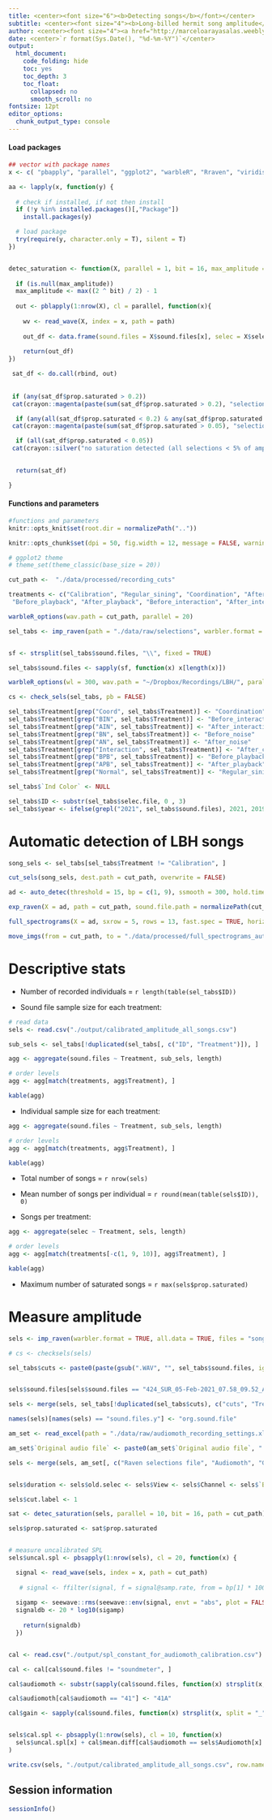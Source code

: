 ```yaml
---
title: <center><font size="6"><b>Detecting songs</b></font></center>
subtitle: <center><font size="4"><b>Long-billed hermit song amplitude</b></font></center>
author: <center><font size="4"><a href="http://marceloarayasalas.weebly.com/">Marcelo Araya-Salas, PhD</a> & Melanie Talavera</font></center> 
date: <center>`r format(Sys.Date(), "%d-%m-%Y")`</center>
output:
  html_document:
    code_folding: hide
    toc: yes
    toc_depth: 3
    toc_float:
      collapsed: no
      smooth_scroll: no
fontsize: 12pt 
editor_options: 
  chunk_output_type: console
---
```


#### Load packages
```r

## vector with package names
x <- c( "pbapply", "parallel", "ggplot2", "warbleR", "Rraven", "viridis", "readxl")

aa <- lapply(x, function(y) {
  
  # check if installed, if not then install 
  if (!y %in% installed.packages()[,"Package"]) 
    install.packages(y) 

  # load package
  try(require(y, character.only = T), silent = T)
})


detec_saturation <- function(X, parallel = 1, bit = 16, max_amplitude = NULL, path = NULL){
  
  if (is.null(max_amplitude))
  max_amplitude <- max((2 ^ bit) / 2) - 1
  
  out <- pblapply(1:nrow(X), cl = parallel, function(x){
    
    wv <- read_wave(X, index = x, path = path)
  
    out_df <- data.frame(sound.files = X$sound.files[x], selec = X$selec[x], prop.saturated = sum(wv@left == max_amplitude) / length(wv@left))
    
    return(out_df) 
})

 sat_df <- do.call(rbind, out)
 
 
 if (any(sat_df$prop.saturated > 0.2))
 cat(crayon::magenta(paste(sum(sat_df$prop.saturated > 0.2), "selections look saturated (i.e. > 20% of amplitude samples reached the highest value)"))) 

  if (any(all(sat_df$prop.saturated < 0.2) & any(sat_df$prop.saturated > 0.05)))
 cat(crayon::magenta(paste(sum(sat_df$prop.saturated > 0.05), "selections with some degree of saturation (i.e. < 20% but  > 5% of amplitude samples reached the highest value)"))) 

  if (all(sat_df$prop.saturated < 0.05))
 cat(crayon::silver("no saturation detected (all selections < 5% of amplitude samples reached the highest value)")) 

 
  return(sat_df)

}


```

#### Functions and parameters
```r

#functions and parameters
knitr::opts_knit$set(root.dir = normalizePath(".."))

knitr::opts_chunk$set(dpi = 50, fig.width = 12, message = FALSE, warning = FALSE, comment = FALSE) 

# ggplot2 theme
# theme_set(theme_classic(base_size = 20))

cut_path <-  "./data/processed/recording_cuts"

treatments <- c("Calibration", "Regular_sining", "Coordination", "After_chase",  
 "Before_playback", "After_playback", "Before_interaction", "After_interaction", "Before_noise", "After_noise")

warbleR_options(wav.path = cut_path, parallel = 20)

```

```r

sel_tabs <- imp_raven(path = "./data/raw/selections", warbler.format = TRUE, all.data = TRUE)


sf <- strsplit(sel_tabs$sound.files, "\\", fixed = TRUE)

sel_tabs$sound.files <- sapply(sf, function(x) x[length(x)])

warbleR_options(wl = 300, wav.path = "~/Dropbox/Recordings/LBH/", parallel = 10, flim = c(0, 11))

cs <- check_sels(sel_tabs, pb = FALSE)

sel_tabs$Treatment[grep("Coord", sel_tabs$Treatment)] <- "Coordination"
sel_tabs$Treatment[grep("BIN", sel_tabs$Treatment)] <- "Before_interaction"
sel_tabs$Treatment[grep("AIN", sel_tabs$Treatment)] <- "After_interaction"
sel_tabs$Treatment[grep("BN", sel_tabs$Treatment)] <- "Before_noise"
sel_tabs$Treatment[grep("AN", sel_tabs$Treatment)] <- "After_noise"
sel_tabs$Treatment[grep("Interaction", sel_tabs$Treatment)] <- "After_chase"
sel_tabs$Treatment[grep("BPB", sel_tabs$Treatment)] <- "Before_playback"
sel_tabs$Treatment[grep("APB", sel_tabs$Treatment)] <- "After_playback"
sel_tabs$Treatment[grep("Normal", sel_tabs$Treatment)] <- "Regular_sining"

sel_tabs$`Ind Color` <- NULL

sel_tabs$ID <- substr(sel_tabs$selec.file, 0 , 3)
sel_tabs$year <- ifelse(grepl("2021", sel_tabs$sound.files), 2021, 2019)

```

# Automatic detection of LBH songs
```r

song_sels <- sel_tabs[sel_tabs$Treatment != "Calibration", ]

cut_sels(song_sels, dest.path = cut_path, overwrite = FALSE)

ad <- auto_detec(threshold = 15, bp = c(1, 9), ssmooth = 300, hold.time = 0.1, output = "data.frame", path = cut_path, thinning = 0.05) 

exp_raven(X = ad, path = cut_path, sound.file.path = normalizePath(cut_path), file.name = "song_detection_sel_tabl.txt")

full_spectrograms(X = ad, sxrow = 5, rows = 13, fast.spec = TRUE, horizontal = TRUE, path = cut_path)

move_imgs(from = cut_path, to = "./data/processed/full_spectrograms_autodetec", overwrite = TRUE)

```

# Descriptive stats

- Number of recorded individuals = `r length(table(sel_tabs$ID))`

- Sound file sample size for each treatment:

```r

# read data
sels <- read.csv("./output/calibrated_amplitude_all_songs.csv")

sub_sels <- sel_tabs[!duplicated(sel_tabs[, c("ID", "Treatment")]), ]

agg <- aggregate(sound.files ~ Treatment, sub_sels, length)

# order levels
agg <- agg[match(treatments, agg$Treatment), ]

kable(agg)

```

- Individual sample size for each treatment:

```r

agg <- aggregate(sound.files ~ Treatment, sub_sels, length)

# order levels
agg <- agg[match(treatments, agg$Treatment), ]

kable(agg)

```


- Total number of songs = `r nrow(sels)`

- Mean number of songs per individual = `r round(mean(table(sels$ID)), 0)`

- Songs per treatment:
```r

agg <- aggregate(selec ~ Treatment, sels, length)

# order levels
agg <- agg[match(treatments[-c(1, 9, 10)], agg$Treatment), ]

kable(agg)

```

- Maximum number of saturated songs = `r max(sels$prop.saturated)`


# Measure amplitude

```r

sels <- imp_raven(warbler.format = TRUE, all.data = TRUE, files = "song_detection_sel_tabl.txt", path = "./data/processed", pb = FALSE)

# cs <- checksels(sels)

sel_tabs$cuts <- paste0(paste(gsub(".WAV", "", sel_tabs$sound.files, ignore.case = TRUE), sel_tabs$selec, sep = "-"), ".wav")


sels$sound.files[sels$sound.files == "424_SUR_05-Feb-2021_07.58_09.52_A41"] <- "424_SUR_05-Feb-2021_07.58_09.52_A41A"

sels <- merge(sels, sel_tabs[!duplicated(sel_tabs$cuts), c("cuts", "Treatment", "ID", "Saturation", "sound.files")], by.x = "sound.files", by.y = "cuts")

names(sels)[names(sels) == "sound.files.y"] <- "org.sound.file"

am_set <- read_excel(path = "./data/raw/audiomoth_recording_settings.xlsx")

am_set$`Original audio file` <- paste0(am_set$`Original audio file`, ".WAV")

sels <- merge(sels, am_set[, c("Raven selections file", "Audiomoth", "Gain", "Calibration", "Original audio file")], by.x = "org.sound.file", by.y = "Original audio file")


sels$duration <- sels$old.selec <- sels$View <- sels$Channel <- sels$`Begin Path` <- sels$`File Offset (s)` <- NULL

sels$cut.label <- 1

sat <- detec_saturation(sels, parallel = 10, bit = 16, path = cut_path)

sels$prop.saturated <- sat$prop.saturated


# measure uncalibrated SPL
sels$uncal.spl <- pbsapply(1:nrow(sels), cl = 20, function(x) {

  signal <- read_wave(sels, index = x, path = cut_path)
  
   # signal <- ffilter(signal, f = signal@samp.rate, from = bp[1] * 1000, to = bp[2] * 1000, bandpass = TRUE, output = "Wave")
   
  sigamp <- seewave::rms(seewave::env(signal, envt = "abs", plot = FALSE))
  signaldb <- 20 * log10(sigamp)
  
    return(signaldb)
  })


cal <- read.csv("./output/spl_constant_for_audiomoth_calibration.csv")

cal <- cal[cal$sound.files != "soundmeter", ]

cal$audiomoth <- substr(sapply(cal$sound.files, function(x) strsplit(x, split = "_")[[1]][3]), 2, 3)

cal$audiomoth[cal$audiomoth == "41"] <- "41A"

cal$gain <- sapply(cal$sound.files, function(x) strsplit(x, split = "_")[[1]][2])


sels$cal.spl <- pbsapply(1:nrow(sels), cl = 10, function(x)
  sels$uncal.spl[x] + cal$mean.diff[cal$audiomoth == sels$Audiomoth[x] & cal$gain == sels$Gain[x]]
)

write.csv(sels, "./output/calibrated_amplitude_all_songs.csv", row.names = FALSE)

```


## Session information
```r

sessionInfo()

```

